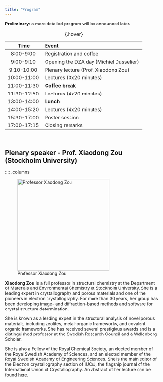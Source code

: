 ```yaml
---
title: "Program"
---
```


::: {.callout-note}
**Preliminary**: a more detailed program will be announced later. 
:::

<center>
|Time|Event|
|:---:|:---|
|8:00-9:00 |Registration and coffee |
|9:00-9:10 |Opening the DZA day (Michiel Dusselier) |
|9:10-10:00 |Plenary lecture (Prof. Xiaodong Zou) |
|10:00-11:00 |Lectures (3x20 minutes) |
|11:00-11:30 |**Coffee break** |
|11:30-12:50 |Lectures (4x20 minutes) |
|13:00-14:00 |**Lunch** |
|14:00-15:20 |Lectures (4x20 minutes) |
|15:30-17:00 |Poster session |
|17:00-17:15 |Closing remarks |
: {.hover}
</center>

<br>

## Plenary speaker - Prof. Xiaodong Zou (Stockholm University)

:::: .columns

::: {.plenary}
![Professor Xiaodong Zou](media/Xiaodong Zou.jpg){height=300px}
:::

::: {.clearfix .justify}
**Xiaodong Zou** is a full professor in structural chemistry at the Department of Materials and Environmental Chemistry at Stockholm University. She is a leading expert in crystallography and porous materials and one of the pioneers in electron crystallography. For more than 30 years, her group has been developing image- and diffraction-based methods and software for crystal structure determination. 

She is known as a leading expert in the structural analysis of novel porous materials, including zeolites, metal-organic frameworks, and covalent organic frameworks. She has received several prestigious awards and is a distinguished professor at the Swedish Research Council and a Wallenberg Scholar. 

She is also a Fellow of the Royal Chemical Society, an elected member of the Royal Swedish Academy of Sciences, and an elected member of the Royal Swedish Academy of Engineering Sciences. She is the main editor of the Electron crystallography section of IUCrJ, the flagship journal of the International Union of Crystallography. An abstract of her lecture can be found <a href="media/DTA_day 2024.docx" download="DTA_day 2024.docx">here</a>.
:::